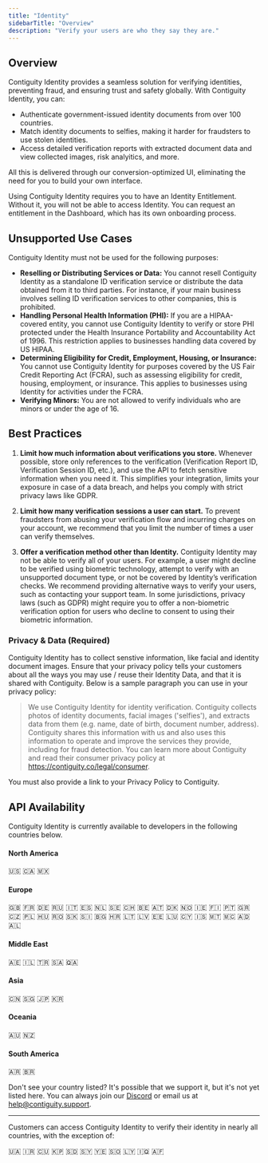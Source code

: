 ```yaml
---
title: "Identity"
sidebarTitle: "Overview"
description: "Verify your users are who they say they are."
---
```


## Overview
Contiguity Identity provides a seamless solution for verifying identities, preventing fraud, and ensuring trust and safety globally. With Contiguity Identity, you can:

- Authenticate government-issued identity documents from over 100 countries.
- Match identity documents to selfies, making it harder for fraudsters to use stolen identities.
- Access detailed verification reports with extracted document data and view collected images, risk analyitics, and more.

All this is delivered through our conversion-optimized UI, eliminating the need for you to build your own interface.

<Warning>
    Using Contiguity Identity requires you to have an Identity Entitlement. Without it, you will not be able to access Identity. You can request an entitlement in the Dashboard, which has its own onboarding process.
</Warning>


## Unsupported Use Cases
Contiguity Identity must not be used for the following purposes:

- **Reselling or Distributing Services or Data:** You cannot resell Contiguity Identity as a standalone ID verification service or distribute the data obtained from it to third parties. For instance, if your main business involves selling ID verification services to other companies, this is prohibited.
- **Handling Personal Health Information (PHI):** If you are a HIPAA-covered entity, you cannot use Contiguity Identity to verify or store PHI protected under the Health Insurance Portability and Accountability Act of 1996. This restriction applies to businesses handling data covered by US HIPAA.
- **Determining Eligibility for Credit, Employment, Housing, or Insurance:** You cannot use Contiguity Identity for purposes covered by the US Fair Credit Reporting Act (FCRA), such as assessing eligibility for credit, housing, employment, or insurance. This applies to businesses using Identity for activities under the FCRA.
- **Verifying Minors:** You are not allowed to verify individuals who are minors or under the age of 16.

## Best Practices
1. **Limit how much information about verifications you store.**
Whenever possible, store only references to the verification (Verification Report ID, Verification Session ID, etc.), and use the API to fetch sensitive information when you need it. This simplifies your integration, limits your exposure in case of a data breach, and helps you comply with strict privacy laws like GDPR.

2. **Limit how many verification sessions a user can start.**
To prevent fraudsters from abusing your verification flow and incurring charges on your account, we recommend that you limit the number of times a user can verify themselves.

3. **Offer a verification method other than Identity.**
Contiguity Identity may not be able to verify all of your users. For example, a user might decline to be verified using biometric technology, attempt to verify with an unsupported document type, or not be covered by Identity’s verification checks. We recommend providing alternative ways to verify your users, such as contacting your support team. In some jurisdictions, privacy laws (such as GDPR) might require you to offer a non-biometric verification option for users who decline to consent to using their biometric information.

### Privacy & Data (Required)
Contiguity Identity has to collect senstive information, like facial and identity document images. Ensure that your privacy policy tells your customers about all the ways you may use / reuse their Identity Data, and that it is shared with Contiguity. Below is a sample paragraph you can use in your privacy policy:

> We use Contiguity Identity for identity verification. Contiguity collects photos of identity documents, facial images ('selfies'), and extracts data from them (e.g. name, date of birth, document number, address). Contiguity shares this information with us and also uses this information to operate and improve the services they provide, including for fraud detection. You can learn more about Contiguity and read their consumer privacy policy at https://contiguity.co/legal/consumer. 

You must also provide a link to your Privacy Policy to Contiguity. 

## API Availability
Contiguity Identity is currently available to developers in the following countries below.

#### North America
<Tooltip tip="United States">🇺🇸</Tooltip> <Tooltip tip="Canada">🇨🇦</Tooltip> <Tooltip tip="Mexico">🇲🇽</Tooltip>

#### Europe
<Tooltip tip="United Kingdom">🇬🇧</Tooltip> <Tooltip tip="France">🇫🇷</Tooltip> <Tooltip tip="Germany">🇩🇪</Tooltip> <Tooltip tip="Russia">🇷🇺</Tooltip> <Tooltip tip="Italy">🇮🇹</Tooltip> <Tooltip tip="Spain">🇪🇸</Tooltip> <Tooltip tip="Netherlands">🇳🇱</Tooltip> <Tooltip tip="Sweden">🇸🇪</Tooltip> <Tooltip tip="Switzerland">🇨🇭</Tooltip> <Tooltip tip="Belgium">🇧🇪</Tooltip> <Tooltip tip="Austria">🇦🇹</Tooltip> <Tooltip tip="Denmark">🇩🇰</Tooltip> <Tooltip tip="Norway">🇳🇴</Tooltip> <Tooltip tip="Ireland">🇮🇪</Tooltip> <Tooltip tip="Finland">🇫🇮</Tooltip> <Tooltip tip="Portugal">🇵🇹</Tooltip> <Tooltip tip="Greece">🇬🇷</Tooltip> <Tooltip tip="Czech Republic">🇨🇿</Tooltip> <Tooltip tip="Poland">🇵🇱</Tooltip> <Tooltip tip="Hungary">🇭🇺</Tooltip> <Tooltip tip="Romania">🇷🇴</Tooltip> <Tooltip tip="Slovakia">🇸🇰</Tooltip> <Tooltip tip="Slovenia">🇸🇮</Tooltip> <Tooltip tip="Bulgaria">🇧🇬</Tooltip> <Tooltip tip="Croatia">🇭🇷</Tooltip> <Tooltip tip="Lithuania">🇱🇹</Tooltip> <Tooltip tip="Latvia">🇱🇻</Tooltip> <Tooltip tip="Estonia">🇪🇪</Tooltip> <Tooltip tip="Luxembourg">🇱🇺</Tooltip> <Tooltip tip="Cyprus">🇨🇾</Tooltip> <Tooltip tip="Iceland">🇮🇸</Tooltip> <Tooltip tip="Malta">🇲🇹</Tooltip> <Tooltip tip="Monaco">🇲🇨</Tooltip> <Tooltip tip="Andorra">🇦🇩</Tooltip> <Tooltip tip="Albania">🇦🇱</Tooltip>

#### Middle East
<Tooltip tip="United Arab Emirates">🇦🇪</Tooltip> <Tooltip tip="Israel">🇮🇱</Tooltip> <Tooltip tip="Turkey">🇹🇷</Tooltip> <Tooltip tip="Saudi Arabia">🇸🇦</Tooltip> <Tooltip tip="Qatar">🇶🇦</Tooltip>

#### Asia
<Tooltip tip="China">🇨🇳</Tooltip> <Tooltip tip="Singapore">🇸🇬</Tooltip> <Tooltip tip="Japan">🇯🇵</Tooltip> <Tooltip tip="South Korea">🇰🇷</Tooltip>

#### Oceania
<Tooltip tip="Australia">🇦🇺</Tooltip> <Tooltip tip="New Zealand">🇳🇿</Tooltip>

#### South America
<Tooltip tip="Argentina">🇦🇷</Tooltip> <Tooltip tip="Brazil">🇧🇷</Tooltip>

Don't see your country listed? It's possible that we support it, but it's not yet listed here. You can always join our [Discord](https://discord.gg/Z9K5XAsS7H) or email us at help@contiguity.support.

----
Customers can access Contiguity Identity to verify their identity in nearly all countries, with the exception of:

<Tooltip tip="Ukraine">🇺🇦</Tooltip> <Tooltip tip="Iran">🇮🇷</Tooltip> <Tooltip tip="Cuba">🇨🇺</Tooltip> <Tooltip tip="North Korea">🇰🇵</Tooltip> <Tooltip tip="Sudan">🇸🇩</Tooltip> <Tooltip tip="Syria">🇸🇾</Tooltip> <Tooltip tip="Yemen">🇾🇪</Tooltip> <Tooltip tip="Somalia">🇸🇴</Tooltip> <Tooltip tip="Libya">🇱🇾</Tooltip> <Tooltip tip="Iraq">🇮🇶</Tooltip> <Tooltip tip="Afghanistan">🇦🇫</Tooltip>



<Snippet />